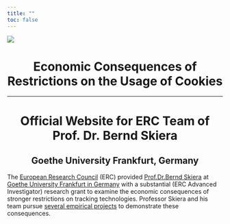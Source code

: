 ```yaml
---
title: ""
toc: false
---
```


![](static/img/logo-erc-goethe.png)

# Economic Consequences of Restrictions on the Usage of Cookies {style="text-align:center"}

------------------------------------------------------------------------

# Official Website for ERC Team of Prof. Dr. Bernd Skiera {style="text-align:center"}

## Goethe University Frankfurt, Germany {style="text-align:center"}

::: {style="text-align:left"}
The [European Research Council](https://erc.europa.eu/homepage) (ERC) provided [Prof.Dr.Bernd Skiera](contact.qmd) at [Goethe University Frankfurt in Germany](https://www.goethe-university-frankfurt.de/en) with a substantial (ERC Advanced Investigator) research grant to examine the economic consequences of stronger restrictions on tracking technologies. Professor Skiera and his team pursue [several empirical projects](publications.qmd) to demonstrate these consequences.
:::
